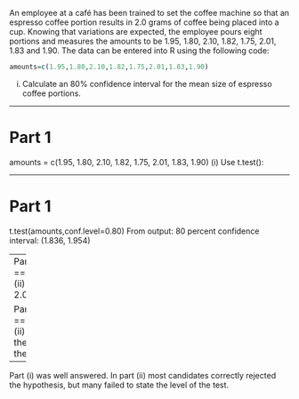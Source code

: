 
An employee at a café has been trained to set the coffee machine so that an espresso
coffee portion results in 2.0 grams of coffee being placed into a cup. Knowing that
variations are expected, the employee pours eight portions and measures the amounts
to be 1.95, 1.80, 2.10, 1.82, 1.75, 2.01, 1.83 and 1.90.
The data can be entered into R using the following code:

```r
amounts=c(1.95,1.80,2.10,1.82,1.75,2.01,1.83,1.90)
```

(i) Calculate an 80% confidence interval for the mean size of espresso coffee
portions.

---


Part 1
==============================================
amounts = c(1.95, 1.80, 2.10, 1.82, 1.75, 2.01, 1.83, 1.90)
(i) Use t.test():

---

Part 1
==============================================
t.test(amounts,conf.level=0.80)
From output:
80 percent confidence interval: (1.836, 1.954)


---
Part 2
==============================================
(ii) Comment on whether the mean portion of coffee is equal to 2.0 grams.


Part 2
==============================================
(ii) The employee sees that value 2.0 is not in the interval and therefore a hypothesis of a 2
gram portion would be rejected at the 20% level.


---

Part (i) was well answered. In part (ii) most candidates correctly rejected the hypothesis,
but many failed to state the level of the test.
